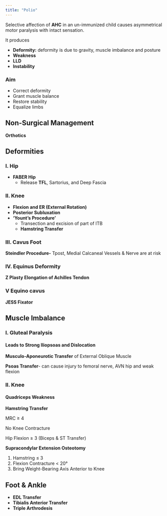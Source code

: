 ```yaml
---
title: "Polio"
---
```


::: callout-note
Selective affection of **AHC** in an un-immunized child causes asymmetrical motor paralysis with intact sensation.
:::

It produces

-   **Deformity:** deformity is due to gravity, muscle imbalance and posture\
-   **Weakness**\
-   **LLD**\
-   **Instability**

### Aim

-   Correct deformity\
-   Grant muscle balance\
-   Restore stability\
-   Equalize limbs

## Non-Surgical Management

**Orthotics**

## Deformities

### I. Hip

-   **FABER Hip**
    -   Release **TFL**, Sartorius, and Deep Fascia

### II. Knee

-   **Flexion and ER (External Rotation)**\
-   **Posterior Subluxation**\
-   **'Yount's Procedure'**
    -   Transection and excision of part of ITB\
    -   **Hamstring Transfer**

### III. Cavus Foot

**Steindler Procedure-** Tpost, Medial Calcaneal Vessels & Nerve are at risk

### IV. Equinus Deformity

**Z Plasty Elongation of Achilles Tendon**

### V Equino cavus

**JESS Fixator**

## Muscle Imbalance

### I. Gluteal Paralysis

#### Leads to **Strong Iliopsoas and Dislocation**

**Musculo-Aponeurotic Transfer** of External Oblique Muscle

**Psoas Transfer**- can cause injury to femoral nerve, AVN hip and weak flexion

### II. Knee

#### Quadriceps Weakness

**Hamstring Transfer**

MRC ≥ 4

No Knee Contracture

Hip Flexion ≥ 3 (Biceps & ST Transfer)

**Supracondylar Extension Osteotomy**

1.  Hamstring ≤ 3
2.  Flexion Contracture \< 20°
3.  Bring Weight-Bearing Axis Anterior to Knee

## Foot & Ankle

-   **EDL Transfer**
-   **Tibialis Anterior Transfer**
-   **Triple Arthrodesis**
